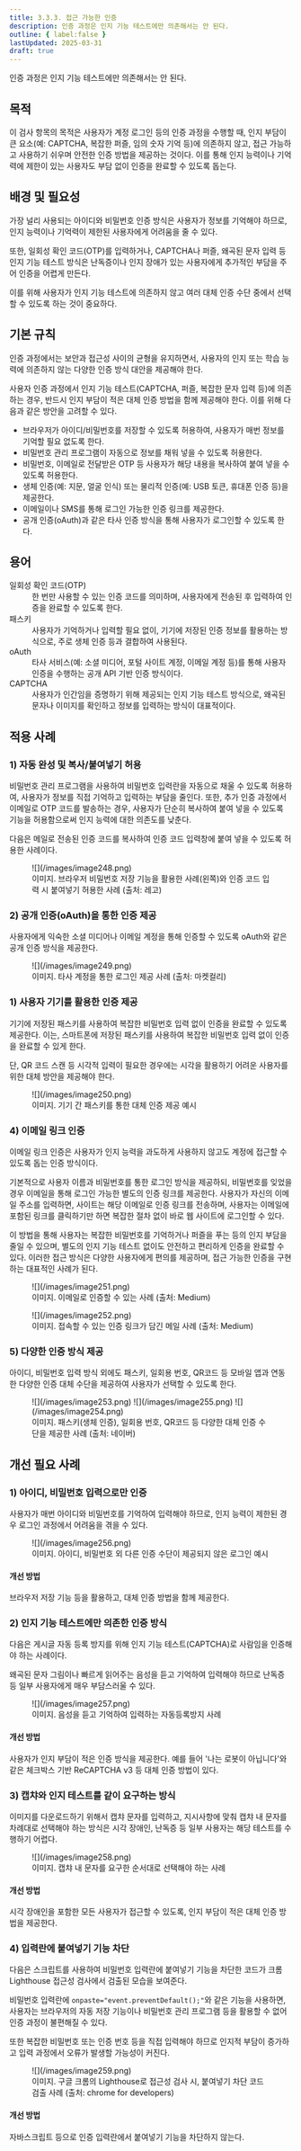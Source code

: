 ```yaml
---
title: 3.3.3. 접근 가능한 인증
description: 인증 과정은 인지 기능 테스트에만 의존해서는 안 된다.
outline: { label:false }
lastUpdated: 2025-03-31
draft: true
---
```


<Aside title="검사 항목">
인증 과정은 인지 기능 테스트에만 의존해서는 안 된다.
</Aside>

## 목적
이 검사 항목의 목적은 사용자가 계정 로그인 등의 인증 과정을 수행할 때, 인지 부담이 큰 요소(예: CAPTCHA, 복잡한 퍼즐, 임의 숫자 기억 등)에 의존하지 않고, 접근 가능하고 사용하기 쉬우며 안전한 인증 방법을 제공하는 것이다. 이를 통해 인지 능력이나 기억력에 제한이 있는 사용자도 부담 없이 인증을 완료할 수 있도록 돕는다.

##	배경 및 필요성
가장 널리 사용되는 아이디와 비밀번호 인증 방식은 사용자가 정보를 기억해야 하므로, 인지 능력이나 기억력이 제한된 사용자에게 어려움을 줄 수 있다.

또한, 일회성 확인 코드(OTP)를 입력하거나, CAPTCHA나 퍼즐, 왜곡된 문자 입력 등 인지 기능 테스트 방식은 난독증이나 인지 장애가 있는 사용자에게 추가적인 부담을 주어 인증을 어렵게 만든다.

이를 위해 사용자가 인지 기능 테스트에 의존하지 않고 여러 대체 인증 수단 중에서 선택할 수 있도록 하는 것이 중요하다.

##	기본 규칙
인증 과정에서는 보안과 접근성 사이의 균형을 유지하면서, 사용자의 인지 또는 학습 능력에 의존하지 않는 다양한 인증 방식 대안을 제공해야 한다.

사용자 인증 과정에서 인지 기능 테스트(CAPTCHA, 퍼즐, 복잡한 문자 입력 등)에 의존하는 경우, 반드시 인지 부담이 적은 대체 인증 방법을 함께 제공해야 한다. 이를 위해 다음과 같은 방안을 고려할 수 있다.
- 브라우저가 아이디/비밀번호를 저장할 수 있도록 허용하여, 사용자가 매번 정보를 기억할 필요 없도록 한다.
- 비밀번호 관리 프로그램이 자동으로 정보를 채워 넣을 수 있도록 허용한다.
- 비밀번호, 이메일로 전달받은 OTP 등 사용자가 해당 내용을 복사하여 붙여 넣을 수 있도록 허용한다.
- 생체 인증(예: 지문, 얼굴 인식) 또는 물리적 인증(예: USB 토큰, 휴대폰 인증 등)을 제공한다.
- 이메일이나 SMS를 통해 로그인 가능한 인증 링크를 제공한다.
- 공개 인증(oAuth)과 같은 타사 인증 방식을 통해 사용자가 로그인할 수 있도록 한다.

## 용어
<dl>
	<dt>일회성 확인 코드(OTP)</dt>
	<dd>한 번만 사용할 수 있는 인증 코드를 의미하며, 사용자에게 전송된 후 입력하여 인증을 완료할 수 있도록 한다.</dd>
	<dt>패스키</dt>
	<dd>사용자가 기억하거나 입력할 필요 없이, 기기에 저장된 인증 정보를 활용하는 방식으로, 주로 생체 인증 등과 결합하여 사용된다.</dd>
	<dt>oAuth</dt>
	<dd>타사 서비스(예: 소셜 미디어, 포털 사이트 계정, 이메일 계정 등)를 통해 사용자 인증을 수행하는 공개 API 기반 인증 방식이다.</dd>
	<dt>CAPTCHA</dt>
	<dd>사용자가 인간임을 증명하기 위해 제공되는 인지 기능 테스트 방식으로, 왜곡된 문자나 이미지를 확인하고 정보를 입력하는 방식이 대표적이다.</dd>
</dl>

## 적용 사례
### 1)	자동 완성 및 복사/붙여넣기 허용
비밀번호 관리 프로그램을 사용하여 비밀번호 입력란을 자동으로 채울 수 있도록 허용하여, 사용자가 정보를 직접 기억하고 입력하는 부담을 줄인다. 또한, 추가 인증 과정에서 이메일로 OTP 코드를 발송하는 경우, 사용자가 단순히 복사하여 붙여 넣을 수 있도록 기능을 허용함으로써 인지 능력에 대한 의존도를 낮춘다.

다음은 메일로 전송된 인증 코드를 복사하여 인증 코드 입력창에 붙여 넣을 수 있도록 허용한 사례이다.

<figure>
	![](/images/image248.png)
	<figcaption>이미지. 브라우저 비밀번호 저장 기능을 활용한 사례(왼쪽)와 인증 코드 입력 시 붙여넣기 허용한 사례 (출처: 레고)</figcaption>
</figure>

### 2)	공개 인증(oAuth)을 통한 인증 제공
사용자에게 익숙한 소셜 미디어나 이메일 계정을 통해 인증할 수 있도록 oAuth와 같은 공개 인증 방식을 제공한다.

<figure>
	![](/images/image249.png)
	<figcaption>이미지. 타사 계정을 통한 로그인 제공 사례 (출처: 마켓컬리)</figcaption>
</figure>

### 1)	사용자 기기를 활용한 인증 제공
기기에 저장된 패스키를 사용하여 복잡한 비밀번호 입력 없이 인증을 완료할 수 있도록 제공한다. 이는, 스마트폰에 저장된 패스키를 사용하여 복잡한 비밀번호 입력 없이 인증을 완료할 수 있게 한다.

단, QR 코드 스캔 등 시각적 입력이 필요한 경우에는 시각을 활용하기 어려운 사용자를 위한 대체 방안을 제공해야 한다.

<figure>
	![](/images/image250.png)
	<figcaption>이미지. 기기 간 패스키를 통한 대체 인증 제공 예시</figcaption>
</figure>

### 4)	이메일 링크 인증
이메일 링크 인증은 사용자가 인지 능력을 과도하게 사용하지 않고도 계정에 접근할 수 있도록 돕는 인증 방식이다.

기본적으로 사용자 이름과 비밀번호를 통한 로그인 방식을 제공하되, 비밀번호를 잊었을 경우 이메일을 통해 로그인 가능한 별도의 인증 링크를 제공한다. 사용자가 자신의 이메일 주소를 입력하면, 사이트는 해당 이메일로 인증 링크를 전송하며, 사용자는 이메일에 포함된 링크를 클릭하기만 하면 복잡한 절차 없이 바로 웹 사이트에 로그인할 수 있다.

이 방법을 통해 사용자는 복잡한 비밀번호를 기억하거나 퍼즐을 푸는 등의 인지 부담을 줄일 수 있으며, 별도의 인지 기능 테스트 없이도 안전하고 편리하게 인증을 완료할 수 있다. 이러한 접근 방식은 다양한 사용자에게 편의를 제공하며, 접근 가능한 인증을 구현하는 대표적인 사례가 된다.

<figure>
	![](/images/image251.png)
	<figcaption>이미지. 이메일로 인증할 수 있는 사례 (출처: Medium)</figcaption>
</figure>

<figure>
	![](/images/image252.png)
	<figcaption>이미지. 접속할 수 있는 인증 링크가 담긴 메일 사례 (출처: Medium)</figcaption>
</figure>

### 5)	다양한 인증 방식 제공
아이디, 비밀번호 입력 방식 외에도 패스키, 일회용 번호, QR코드 등 모바일 앱과 연동한 다양한 인증 대체 수단을 제공하여 사용자가 선택할 수 있도록 한다. 

<figure class="col3">
	![](/images/image253.png)
	![](/images/image255.png)
	![](/images/image254.png)
	<figcaption>이미지. 패스키(생체 인증), 일회용 번호, QR코드 등 다양한 대체 인증 수단을 제공한 사례 (출처: 네이버)</figcaption>
</figure>

## 개선 필요 사례
### 1)	아이디, 비밀번호 입력으로만 인증
사용자가 매번 아이디와 비밀번호를 기억하여 입력해야 하므로, 인지 능력이 제한된 경우 로그인 과정에서 어려움을 겪을 수 있다.

<figure>
	![](/images/image256.png)
	<figcaption>이미지. 아이디, 비밀번호 외 다른 인증 수단이 제공되지 않은 로그인 예시</figcaption>
</figure>

#### 개선 방법
브라우저 저장 기능 등을 활용하고, 대체 인증 방법을 함께 제공한다.

### 2)	인지 기능 테스트에만 의존한 인증 방식
다음은 게시글 자동 등록 방지를 위해 인지 기능 테스트(CAPTCHA)로 사람임을 인증해야 하는 사례이다.

왜곡된 문자 그림이나 빠르게 읽어주는 음성을 듣고 기억하여 입력해야 하므로 난독증 등 일부 사용자에게 매우 부담스러울 수 있다.

<figure>
	![](/images/image257.png)
	<figcaption>이미지. 음성을 듣고 기억하여 입력하는 자동등록방지 사례</figcaption>
</figure>

#### 개선 방법
사용자가 인지 부담이 적은 인증 방식을 제공한다. 예를 들어 '나는 로봇이 아닙니다'와 같은 체크박스 기반 ReCAPTCHA v3 등 대체 인증 방법이 있다.

### 3)	캡챠와 인지 테스트를 같이 요구하는 방식
이미지를 다운로드하기 위해서 캡챠 문자를 입력하고, 지시사항에 맞춰 캡챠 내 문자를 차례대로 선택해야 하는 방식은 시각 장애인, 난독증 등 일부 사용자는 해당 테스트를 수행하기 어렵다.

<figure>
	![](/images/image258.png)
	<figcaption>이미지. 캡챠 내 문자를 요구한 순서대로 선택해야 하는 사례</figcaption>
</figure>

#### 개선 방법
시각 장애인을 포함한 모든 사용자가 접근할 수 있도록, 인지 부담이 적은 대체 인증 방법을 제공한다.

### 4)	입력란에 붙여넣기 기능 차단
다음은 스크립트를 사용하여 비밀번호 입력란에 붙여넣기 기능을 차단한 코드가 크롬 Lighthouse 접근성 검사에서 검출된 모습을 보여준다.

비밀번호 입력란에 `onpaste="event.preventDefault();"`와 같은 기능을 사용하면, 사용자는 브라우저의 자동 저장 기능이나 비밀번호 관리 프로그램 등을 활용할 수 없어 인증 과정이 불편해질 수 있다.

또한 복잡한 비밀번호 또는 인증 번호 등을 직접 입력해야 하므로 인지적 부담이 증가하고 입력 과정에서 오류가 발생할 가능성이 커진다.

<figure>
	![](/images/image259.png)
	<figcaption>이미지. 구글 크롬의 Lighthouse로 접근성 검사 시, 붙여넣기 차단 코드 검출 사례 (출처: chrome for developers)</figcaption>
</figure>

#### 개선 방법
자바스크립트 등으로 인증 입력란에서 붙여넣기 기능을 차단하지 않는다.
